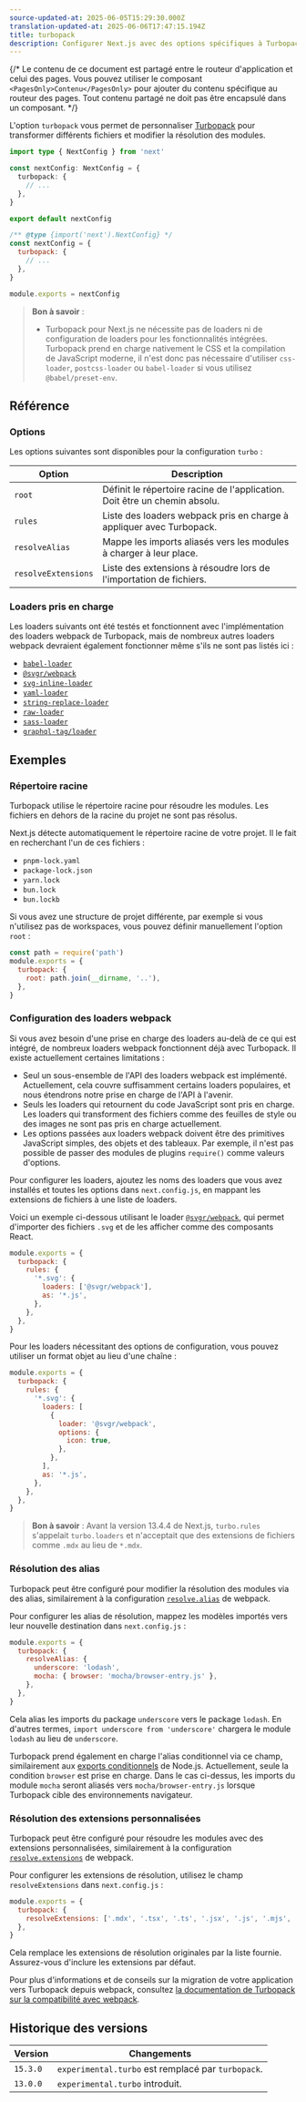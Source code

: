 ```yaml
---
source-updated-at: 2025-06-05T15:29:30.000Z
translation-updated-at: 2025-06-06T17:47:15.194Z
title: turbopack
description: Configurer Next.js avec des options spécifiques à Turbopack
---
```


{/* Le contenu de ce document est partagé entre le routeur d'application et celui des pages. Vous pouvez utiliser le composant `<PagesOnly>Contenu</PagesOnly>` pour ajouter du contenu spécifique au routeur des pages. Tout contenu partagé ne doit pas être encapsulé dans un composant. */}

L'option `turbopack` vous permet de personnaliser [Turbopack](/docs/app/api-reference/turbopack) pour transformer différents fichiers et modifier la résolution des modules.

```ts filename="next.config.ts" switcher
import type { NextConfig } from 'next'

const nextConfig: NextConfig = {
  turbopack: {
    // ...
  },
}

export default nextConfig
```

```js filename="next.config.js" switcher
/** @type {import('next').NextConfig} */
const nextConfig = {
  turbopack: {
    // ...
  },
}

module.exports = nextConfig
```

> **Bon à savoir** :
>
> - Turbopack pour Next.js ne nécessite pas de loaders ni de configuration de loaders pour les fonctionnalités intégrées. Turbopack prend en charge nativement le CSS et la compilation de JavaScript moderne, il n'est donc pas nécessaire d'utiliser `css-loader`, `postcss-loader` ou `babel-loader` si vous utilisez `@babel/preset-env`.

## Référence

### Options

Les options suivantes sont disponibles pour la configuration `turbo` :

| Option              | Description                                                                 |
| ------------------- | --------------------------------------------------------------------------- |
| `root`              | Définit le répertoire racine de l'application. Doit être un chemin absolu. |
| `rules`             | Liste des loaders webpack pris en charge à appliquer avec Turbopack.        |
| `resolveAlias`      | Mappe les imports aliasés vers les modules à charger à leur place.          |
| `resolveExtensions` | Liste des extensions à résoudre lors de l'importation de fichiers.          |

### Loaders pris en charge

Les loaders suivants ont été testés et fonctionnent avec l'implémentation des loaders webpack de Turbopack, mais de nombreux autres loaders webpack devraient également fonctionner même s'ils ne sont pas listés ici :

- [`babel-loader`](https://www.npmjs.com/package/babel-loader)
- [`@svgr/webpack`](https://www.npmjs.com/package/@svgr/webpack)
- [`svg-inline-loader`](https://www.npmjs.com/package/svg-inline-loader)
- [`yaml-loader`](https://www.npmjs.com/package/yaml-loader)
- [`string-replace-loader`](https://www.npmjs.com/package/string-replace-loader)
- [`raw-loader`](https://www.npmjs.com/package/raw-loader)
- [`sass-loader`](https://www.npmjs.com/package/sass-loader)
- [`graphql-tag/loader`](https://www.npmjs.com/package/graphql-tag)

## Exemples

### Répertoire racine

Turbopack utilise le répertoire racine pour résoudre les modules. Les fichiers en dehors de la racine du projet ne sont pas résolus.

Next.js détecte automatiquement le répertoire racine de votre projet. Il le fait en recherchant l'un de ces fichiers :

- `pnpm-lock.yaml`
- `package-lock.json`
- `yarn.lock`
- `bun.lock`
- `bun.lockb`

Si vous avez une structure de projet différente, par exemple si vous n'utilisez pas de workspaces, vous pouvez définir manuellement l'option `root` :

```js filename="next.config.js"
const path = require('path')
module.exports = {
  turbopack: {
    root: path.join(__dirname, '..'),
  },
}
```

### Configuration des loaders webpack

Si vous avez besoin d'une prise en charge des loaders au-delà de ce qui est intégré, de nombreux loaders webpack fonctionnent déjà avec Turbopack. Il existe actuellement certaines limitations :

- Seul un sous-ensemble de l'API des loaders webpack est implémenté. Actuellement, cela couvre suffisamment certains loaders populaires, et nous étendrons notre prise en charge de l'API à l'avenir.
- Seuls les loaders qui retournent du code JavaScript sont pris en charge. Les loaders qui transforment des fichiers comme des feuilles de style ou des images ne sont pas pris en charge actuellement.
- Les options passées aux loaders webpack doivent être des primitives JavaScript simples, des objets et des tableaux. Par exemple, il n'est pas possible de passer des modules de plugins `require()` comme valeurs d'options.

Pour configurer les loaders, ajoutez les noms des loaders que vous avez installés et toutes les options dans `next.config.js`, en mappant les extensions de fichiers à une liste de loaders.

Voici un exemple ci-dessous utilisant le loader [`@svgr/webpack`](https://www.npmjs.com/package/@svgr/webpack), qui permet d'importer des fichiers `.svg` et de les afficher comme des composants React.

```js filename="next.config.js"
module.exports = {
  turbopack: {
    rules: {
      '*.svg': {
        loaders: ['@svgr/webpack'],
        as: '*.js',
      },
    },
  },
}
```

Pour les loaders nécessitant des options de configuration, vous pouvez utiliser un format objet au lieu d'une chaîne :

```js filename="next.config.js"
module.exports = {
  turbopack: {
    rules: {
      '*.svg': {
        loaders: [
          {
            loader: '@svgr/webpack',
            options: {
              icon: true,
            },
          },
        ],
        as: '*.js',
      },
    },
  },
}
```

> **Bon à savoir** : Avant la version 13.4.4 de Next.js, `turbo.rules` s'appelait `turbo.loaders` et n'acceptait que des extensions de fichiers comme `.mdx` au lieu de `*.mdx`.

### Résolution des alias

Turbopack peut être configuré pour modifier la résolution des modules via des alias, similairement à la configuration [`resolve.alias`](https://webpack.js.org/configuration/resolve/#resolvealias) de webpack.

Pour configurer les alias de résolution, mappez les modèles importés vers leur nouvelle destination dans `next.config.js` :

```js filename="next.config.js"
module.exports = {
  turbopack: {
    resolveAlias: {
      underscore: 'lodash',
      mocha: { browser: 'mocha/browser-entry.js' },
    },
  },
}
```

Cela alias les imports du package `underscore` vers le package `lodash`. En d'autres termes, `import underscore from 'underscore'` chargera le module `lodash` au lieu de `underscore`.

Turbopack prend également en charge l'alias conditionnel via ce champ, similairement aux [exports conditionnels](https://nodejs.org/docs/latest-v18.x/api/packages.html#conditional-exports) de Node.js. Actuellement, seule la condition `browser` est prise en charge. Dans le cas ci-dessus, les imports du module `mocha` seront aliasés vers `mocha/browser-entry.js` lorsque Turbopack cible des environnements navigateur.

### Résolution des extensions personnalisées

Turbopack peut être configuré pour résoudre les modules avec des extensions personnalisées, similairement à la configuration [`resolve.extensions`](https://webpack.js.org/configuration/resolve/#resolveextensions) de webpack.

Pour configurer les extensions de résolution, utilisez le champ `resolveExtensions` dans `next.config.js` :

```js filename="next.config.js"
module.exports = {
  turbopack: {
    resolveExtensions: ['.mdx', '.tsx', '.ts', '.jsx', '.js', '.mjs', '.json'],
  },
}
```

Cela remplace les extensions de résolution originales par la liste fournie. Assurez-vous d'inclure les extensions par défaut.

Pour plus d'informations et de conseils sur la migration de votre application vers Turbopack depuis webpack, consultez [la documentation de Turbopack sur la compatibilité avec webpack](https://turbo.build/pack/docs/migrating-from-webpack).

## Historique des versions

| Version  | Changements                                         |
| -------- | --------------------------------------------------- |
| `15.3.0` | `experimental.turbo` est remplacé par `turbopack`.  |
| `13.0.0` | `experimental.turbo` introduit.                     |
